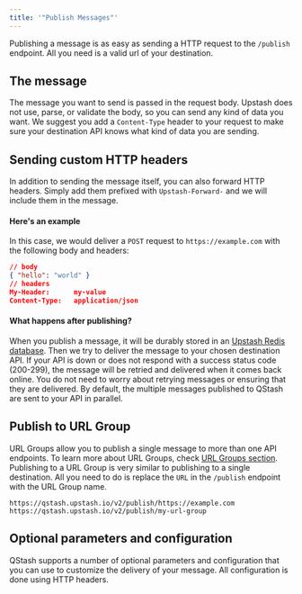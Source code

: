 ```yaml
---
title: '"Publish Messages"'
---
```

Publishing a message is as easy as sending a HTTP request to the `/publish`
endpoint. All you need is a valid url of your destination.
## The message
The message you want to send is passed in the request body. Upstash does not
use, parse, or validate the body, so you can send any kind of data you want. We
suggest you add a `Content-Type` header to your request to make sure your
destination API knows what kind of data you are sending.
## Sending custom HTTP headers
In addition to sending the message itself, you can also forward HTTP headers.
Simply add them prefixed with `Upstash-Forward-` and we will include them in the
message.
#### Here's an example
In this case, we would deliver a `POST` request to `https://example.com` with
the following body and headers:
```json
// body
{ "hello": "world" }
// headers
My-Header:      my-value
Content-Type:   application/json
```
#### What happens after publishing?
When you publish a message, it will be durably stored in an
[Upstash Redis database](https://upstash.com/redis). Then we try to deliver the
message to your chosen destination API. If your API is down or does not respond
with a success status code (200-299), the message will be retried and delivered
when it comes back online. You do not need to worry about retrying messages or
ensuring that they are delivered.
By default, the multiple messages published to QStash are sent to your API in parallel.
## Publish to URL Group
URL Groups allow you to publish a single message to more than one API endpoints. To
learn more about URL Groups, check [URL Groups section](/qstash/features/url-groups).
Publishing to a URL Group is very similar to publishing to a single destination. All
you need to do is replace the `URL` in the `/publish` endpoint with the URL Group
name.
```
https://qstash.upstash.io/v2/publish/https://example.com
https://qstash.upstash.io/v2/publish/my-url-group
```
## Optional parameters and configuration
QStash supports a number of optional parameters and configuration that you can
use to customize the delivery of your message. All configuration is done using
HTTP headers.